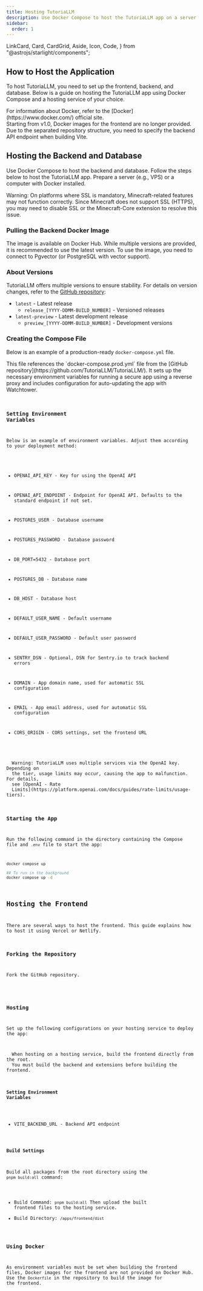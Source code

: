 ```yaml
---
title: Hosting TutoriaLLM
description: Use Docker Compose to host the TutoriaLLM app on a server.
sidebar:
  order: 1
---
```


  LinkCard,
  Card,
  CardGrid,
  Aside,
  Icon,
  Code,
} from "@astrojs/starlight/components";

## How to Host the Application

To host TutoriaLLM, you need to set up the frontend, backend, and database. Below is a guide on hosting the TutoriaLLM app using Docker Compose and a hosting service of your choice.

<Aside type="note" title="About Docker">
  For information about Docker, refer to the [Docker](https://www.docker.com/)
  official site.
</Aside>

<Aside type="note" title="Changes">
  Starting from v1.0, Docker images for the frontend are no longer provided. Due
  to the separated repository structure, you need to specify the backend API
  endpoint when building Vite.
</Aside>

## Hosting the Backend and Database

Use Docker Compose to host the backend and database. Follow the steps below to host the TutoriaLLM app.
Prepare a server (e.g., VPS) or a computer with Docker installed.

<Aside type="caution" title="Caution!">
  Warning: On platforms where SSL is mandatory, Minecraft-related features may
  not function correctly. Since Minecraft does not support SSL (HTTPS), you may
  need to disable SSL or the Minecraft-Core extension to resolve this issue.
</Aside>

### Pulling the Backend Docker Image

The image is available on Docker Hub. While multiple versions are provided, it is recommended to use the latest version. To use the image, you need to connect to Pgvector (or PostgreSQL with vector support).

<LinkCard
  title="Docker Hub - TutoriaLLM_api"
  href="https://hub.docker.com/r/soumame/tutoriallm_api"
/>

### About Versions

TutoriaLLM offers multiple versions to ensure stability. For details on version changes, refer to the [GitHub repository](https://github.com/TutoriaLLM/TutoriaLLM/):

- `latest` - Latest release
  - `release_[YYYY-DDMM-BUILD_NUMBER]` - Versioned releases
- `latest-preview` - Latest development release
  - `preview_[YYYY-DDMM-BUILD_NUMBER]` - Development versions

### Creating the Compose File


Below is an example of a production-ready `docker-compose.yml` file.

<Aside type="note" title="Note">
  This file references the `docker-compose.prod.yml` file from the [GitHub
  repository](https://github.com/TutoriaLLM/TutoriaLLM/). It sets up the
  necessary environment variables for running a secure app using a reverse proxy
  and includes configuration for auto-updating the app with Watchtower.
</Aside>

<Code code={composeProdExample} lang="yaml" title="./docker-compose.yml" />

### Setting Environment Variables

Below is an example of environment variables. Adjust them according to your deployment method:

- OPENAI_API_KEY - Key for using the OpenAI API
- OPENAI_API_ENDPOINT - Endpoint for OpenAI API. Defaults to the standard endpoint if not set.

- POSTGRES_USER - Database username
- POSTGRES_PASSWORD - Database password
- DB_PORT=5432 - Database port
- POSTGRES_DB - Database name
- DB_HOST - Database host

- DEFAULT_USER_NAME - Default username
- DEFAULT_USER_PASSWORD - Default user password

- SENTRY_DSN - Optional, DSN for Sentry.io to track backend errors

- DOMAIN - App domain name, used for automatic SSL configuration
- EMAIL - App email address, used for automatic SSL configuration

- CORS_ORIGIN - CORS settings, set the frontend URL

<Aside type="caution" title="Caution!">
  Warning: TutoriaLLM uses multiple services via the OpenAI key. Depending on
  the tier, usage limits may occur, causing the app to malfunction. For details,
  see [OpenAI - Rate
  Limits](https://platform.openai.com/docs/guides/rate-limits/usage-tiers).
</Aside>

### Starting the App

Run the following command in the directory containing the Compose file and `.env` file to start the app:

```sh
docker compose up

## To run in the background
docker compose up -d
```

## Hosting the Frontend

There are several ways to host the frontend. This guide explains how to host it using Vercel or Netlify.

### Forking the Repository

Fork the GitHub repository.

<LinkCard
  title="GitHub Repository"
  description="Check out the TutoriaLLM GitHub repository."
  href="https://github.com/TutoriaLLM/TutoriaLLM"
/>

### Hosting

Set up the following configurations on your hosting service to deploy the app:

<Aside type="caution" title="Caution!">
  When hosting on a hosting service, build the frontend directly from the root.
  You must build the backend and extensions before building the frontend.
</Aside>

#### Setting Environment Variables

- VITE_BACKEND_URL - Backend API endpoint

#### Build Settings

Build all packages from the root directory using the `pnpm build:all` command:

- Build Command: `pnpm build:all`
  Then upload the built frontend files to the hosting service.
- Build Directory: `/apps/frontend/dist`

### Using Docker

As environment variables must be set when building the frontend files, Docker images for the frontend are not provided on Docker Hub. Use the `Dockerfile` in the repository to build the image for the frontend.
